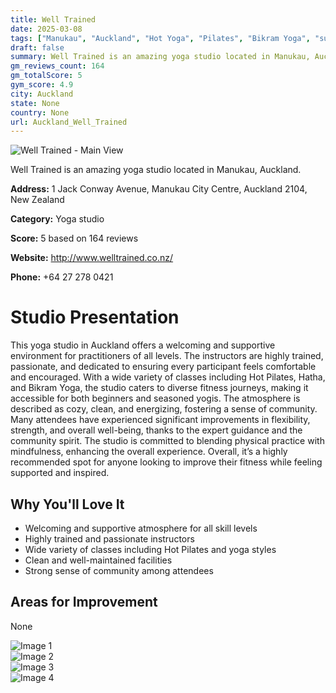 ```yaml
---
title: Well Trained
date: 2025-03-08
tags: ["Manukau", "Auckland", "Hot Yoga", "Pilates", "Bikram Yoga", "supportive", "community-oriented", "Auckland"]  
draft: false
summary: Well Trained is an amazing yoga studio located in Manukau, Auckland.
gm_reviews_count: 164
gm_totalScore: 5
gym_score: 4.9
city: Auckland
state: None
country: None
url: Auckland_Well_Trained
---
```


<div className="aspect-[16/9] relative my-8">
  <img 
    src="https://lh5.googleusercontent.com/p/AF1QipNCm2-IiEajbqq5xlGPxyLzq8c8mZlvCrOnZyI=w1920-h1080-k-no"
    alt="Well Trained - Main View"
    className="object-cover absolute inset-0 w-full h-full rounded-lg"
  />
</div>

Well Trained is an amazing yoga studio located in Manukau, Auckland.

**Address:** 1 Jack Conway Avenue, Manukau City Centre, Auckland 2104, New Zealand

**Category:** Yoga studio

**Score:** 5 based on 164 reviews

**Website:** http://www.welltrained.co.nz/

**Phone:** +64 27 278 0421

# Studio Presentation

This yoga studio in Auckland offers a welcoming and supportive environment for practitioners of all levels. The instructors are highly trained, passionate, and dedicated to ensuring every participant feels comfortable and encouraged. With a wide variety of classes including Hot Pilates, Hatha, and Bikram Yoga, the studio caters to diverse fitness journeys, making it accessible for both beginners and seasoned yogis. The atmosphere is described as cozy, clean, and energizing, fostering a sense of community. Many attendees have experienced significant improvements in flexibility, strength, and overall well-being, thanks to the expert guidance and the community spirit. The studio is committed to blending physical practice with mindfulness, enhancing the overall experience. Overall, it’s a highly recommended spot for anyone looking to improve their fitness while feeling supported and inspired.

## Why You'll Love It

- Welcoming and supportive atmosphere for all skill levels
- Highly trained and passionate instructors
- Wide variety of classes including Hot Pilates and yoga styles
- Clean and well-maintained facilities
- Strong sense of community among attendees

## Areas for Improvement

None

<div className="grid grid-cols-1 xl:grid-cols-2 gap-4 my-8">
<div className="aspect-[4/3] relative"><img src="https://lh3.googleusercontent.com/p/AF1QipMBigAwBwGsd5lhPctSKERjSpWYmU0oNvQ-A4Y=w1920-h1080-k-no" alt="Image 1" className="object-cover absolute inset-0 w-full h-full rounded-lg" /></div>
<div className="aspect-[4/3] relative"><img src="https://lh5.googleusercontent.com/p/AF1QipOs3xqp_8RGEQ8vUHmF-CTry7HsyM3yxDkmuPY=w1920-h1080-k-no" alt="Image 2" className="object-cover absolute inset-0 w-full h-full rounded-lg" /></div>
<div className="aspect-[4/3] relative"><img src="https://lh5.googleusercontent.com/p/AF1QipOM9yQjcqnVTC1UeSTxyFfUMP8i3RBU1rYHZyU=w1920-h1080-k-no" alt="Image 3" className="object-cover absolute inset-0 w-full h-full rounded-lg" /></div>
<div className="aspect-[4/3] relative"><img src="https://lh5.googleusercontent.com/p/AF1QipPdgXCW_xxgOarUy3SG7yfBiVqnOLZ-Kg2ueNc=w1920-h1080-k-no" alt="Image 4" className="object-cover absolute inset-0 w-full h-full rounded-lg" /></div>
</div>